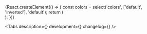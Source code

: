 

<Meta title='Компоненты/Прогресс/Spinner' component={Spinner} />

<!-- Canvas -->

<Story name='Spinner'>
    {React.createElement(() => {
        const colors = select('colors', ['default', 'inverted'], 'default');
        return (
            <div
                style={{
                    backgroundColor:
                        colors === 'inverted'
                            ? 'var(--color-light-bg-primary-inverted)'
                            : 'transparent',
                    padding: '8px',
                    position: 'absolute',
                    top: 0,
                    left: 0,
                    right: 0,
                    bottom: 0,
                }}
            >
                <Spinner
                    size={select('size', ['xs', 's', 'm'], 's')}
                    visible={boolean('visible', true)}
                    colors={colors}
                />
            </div>
        );
    })}
</Story>

<!-- Docs -->

<ComponentHeader
    name='Spinner'
    version={version}
    package='@alfalab/core-components/spinner'
    design='https://www.figma.com/file/cdNnkh2QdxuvYLrBm4cubM/Web-%3A%3A-Core-Default-Components?node-id=8493%3A48194'
    children='Используется для индикации выполнения команды пользователя.'
/>

<Tabs
    description={<Description />}
    development={<Development />}
    changelog={<Changelog />}
/>
